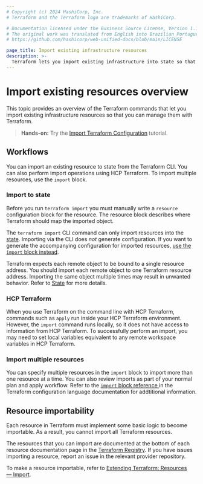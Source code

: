 ```yaml
---
# Copyright (c) 2024 HashiCorp, Inc.
# Terraform and the Terraform logo are trademarks of HashiCorp.

# Documentation licensed under the Business Source License, Version 1.1.
# The original work was translated from English into Brazilian Portuguese.
# https://github.com/hashicorp/web-unified-docs/blob/main/LICENSE

page_title: Import existing infrastructure resources
description: >-
  Terraform lets you import existing infrastructure into state so that you can begin managing your infrastructure as code.
---
```


# Import existing resources overview

This topic provides an overview of the Terraform commands that let you import existing infrastructure resources so that you can manage them with Terraform.

> **Hands-on:** Try the [Import Terraform Configuration](/terraform/tutorials/state/state-import?utm_source=WEBSITE&utm_medium=WEB_IO&utm_offer=ARTICLE_PAGE&utm_content=DOCS) tutorial.


## Workflows

You can import an existing resource to state from the Terraform CLI. You can also perform import operations using HCP Terraform. To import multiple resources, use the `import` block.

### Import to state

Before you run `terraform import` you must manually write a `resource` configuration block for the resource. The resource block describes where Terraform should map the imported object.

The `terraform import` CLI command can only import resources into the [state](/terraform/language/state). Importing via the CLI does _not_ generate configuration. If you want to generate the accompanying configuration for imported resources, [use the `import` block instead](/terraform/language/import).

Terraform expects each remote object to be bound to a single resource address. You should import each remote object to one Terraform resource address. Importing the same object multiple times may result in unwanted behavior. Refer to [State](/terraform/language/state) for more details.

### HCP Terraform

When you use Terraform on the command line with HCP Terraform, commands such as `apply` run inside your HCP Terraform environment. However, the `import` command runs locally, so it does not have access to information from HCP Terraform. To successfully perform an import, you may need to set local variables equivalent to any remote workspace variables in HCP Terraform.

### Import multiple resources

You can specify multiple resources in the `import` block to import more than one resource at a time. You can also review imports as part of your normal plan and apply workflow. Refer to the [`import` block reference ](/terraform/language/import) in the Terraform configuration language documentation for addtitional information.

## Resource importability

Each resource in Terraform must implement some basic logic to become
importable. As a result, you cannot import all Terraform resources.

The resources that you can import are documented at the bottom of
each resource documentation page in the [Terraform Registry](https://registry.terraform.io/). If you have issues importing a resource, report an issue in the relevant provider repository.

To make a resource importable, refer to [Extending Terraform: Resources — Import](/terraform/plugin/sdkv2/resources/import).
